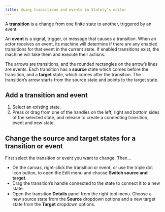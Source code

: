 ```yaml
---
title: Using transitions and events in Stately’s editor
---
```


A [**transition**](transitions.mdx) is a change from one finite state to another, triggered by an event.

An **event** is a signal, trigger, or message that causes a transition. When an actor receives an event, its machine will determine if there are any enabled transitions for that event in the current state. If enabled transitions exist, the machine will take them and execute their actions.

The arrows are transitions, and the rounded rectangles on the arrow’s lines are events. Each transition has a **source** state which comes before the transition, and a **target** state, which comes after the transition. The transition’s arrow starts from the source state and points to the target state.

## Add a transition and event

1. Select an existing state.
2. Press or drag from one of the <Plus size={18} /> handles on the left, right and bottom sides of the selected state, and release to create a connecting transition, event and new state.

## Change the source and target states for a transition or event

First select the transition or event you want to change. Then…

- On the canvas, right-click the transition or event, or use the <MoreHorizontal size={18} /> triple dot icon button, to open the Edit menu and choose **Switch source and target**.
- Drag the transition’s handle connected to the state to connect it to a new state.
- Open the transition <Info size={18} /> **Details** panel from the right tool menu. Choose a new source state from the **Source** dropdown options and a new target state from the **Target** dropdown options.
